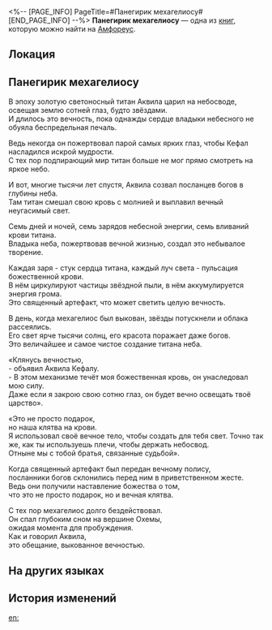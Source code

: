 <%-- [PAGE_INFO]
PageTitle=#Панегирик мехагелиосу#
[END_PAGE_INFO] --%>
{{Дополнить}}
{{Книга Инфобокс
|id           = 531
|partIds      = 190859
|Название     = 
|Изображение  = Предмет Книга Амфореус 1.png
|Мир          = Амфореус
|Томов        = 1
|Автор        = <!--нужно добавить-->
|Описание     = Стихотворение, воспевающее мехагелиос. Одно из канонических произведений, необходимых для прочтения жрецами Аквилы.
|Том1         = {{tx}}
|Источник1    = {{tx|Отсутствует источник}}
|Персонажи    = 
|Фракции      = 
}}
'''Панегирик мехагелиосу''' — одна из [[Книги|книг]], которую можно найти на [[Амфореус]].

==Локация==
{{Отметка карты|<!--название карты-->|<!--id отметки-->}}

==Панегирик мехагелиосу==
В эпоху золотую светоносный титан Аквила царил на небосводе, освещая землю сотней глаз, будто звёздами.<br />
И длилось это вечность, пока однажды сердце владыки небесного не обуяла беспредельная печаль.

Ведь некогда он пожертвовал парой самых ярких глаз, чтобы Кефал насладился искрой мудрости.<br />
С тех пор подпирающий мир титан больше не мог прямо смотреть на яркое небо.

И вот, многие тысячи лет спустя, Аквила созвал посланцев богов в глубины неба.<br />
Там титан смешал свою кровь с молнией и выплавил вечный неугасимый свет.

Семь дней и ночей, семь зарядов небесной энергии, семь вливаний крови титана.<br />
Владыка неба, пожертвовав вечной жизнью, создал это небывалое творение.

Каждая заря - стук сердца титана, каждый луч света - пульсация божественной крови.<br />
В нём циркулируют частицы звёздной пыли, в нём аккумулируется энергия грома.<br />
Это священный артефакт, что может светить целую вечность.

В день, когда мехагелиос был выкован, звёзды потускнели и облака рассеялись.<br />
Его свет ярче тысячи солнц, его красота поражает даже богов.<br />
Это величайшее и самое чистое создание титана неба.

«Клянусь вечностью,<br />
- объявил Аквила Кефалу.<br />
- В этом механизме течёт моя божественная кровь, он унаследовал мою силу.<br />
Даже если я закрою свою сотню глаз, он будет вечно освещать твоё царство».

«Это не просто подарок,<br />
но наша клятва на крови.<br />
Я использовал своё вечное тело, чтобы создать для тебя свет. Точно так же, как ты используешь плечи, чтобы держать небосвод.<br />
Отныне мы с тобой братья, связанные судьбой».

Когда священный артефакт был передан вечному полису,<br />
посланники богов склонились перед ним в приветственном жесте.<br />
Ведь они получили наставление божества о том,<br />
что это не просто подарок, но и вечная клятва.

С тех пор мехагелиос долго бездействовал.<br />
Он спал глубоким сном на вершине Охемы,<br />
ожидая момента для пробуждения.<br />
Как и говорил Аквила,<br />
это обещание, выкованное вечностью.

==На других языках==
{{На других языках
|en   = Ode to the Dawn Device
|zhs  = 黎明机器颂
|zht  = 黎明機器頌
|ja   = 黎明のミハニの賛歌
|ko   = 여명 기계 송가
|es   = Oda al Dispositivo del Amanecer
|fr   = Ode à l'Instrument de l'aube
|ru   = Панегирик мехагелиосу
|th   = สดุดีเครื่องจักรรุ่งอรุณ
|vi   = Bài Ca Cỗ Máy Bình Minh
|de   = Ode an die Morgenrot-Maschine
|id   = Syair Perangkat Fajar
|pt   = Ode ao Dispositivo do Alvorecer
}}

==История изменений==
{{История изменений|3.5}}

[[en:]]